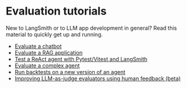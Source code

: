 # Evaluation tutorials

New to LangSmith or to LLM app development in general? Read this material to quickly get up and running.

- [Evaluate a chatbot](./tutorials/evaluation)
- [Evaluate a RAG application](./tutorials/rag)
- [Test a ReAct agent with Pytest/Vitest and LangSmith](./tutorials/testing)
- [Evaluate a complex agent](./tutorials/agents)
- [Run backtests on a new version of an agent](./tutorials/backtesting)
- [Improving LLM-as-judge evaluators using human feedback (beta)](./tutorials/aligning_evaluator)
